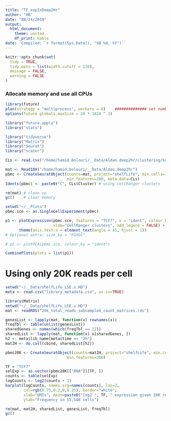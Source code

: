 ```yaml
---
title: "TF_expInDeep2Hr"
author: "HB"
date: "08/24/2019"
output:
  html_document:
    theme: united
    df_print: kable
date: 'Compiled: `r format(Sys.Date(), "%B %d, %Y")`'
---
```



```r
knitr::opts_chunk$set(
  tidy = TRUE,
  tidy.opts = list(width.cutoff = 120),
  message = FALSE,
  warning = FALSE
)
```

### Allocate memory  and use all CPUs

```r
library(future)
plan(strategy = "multiprocess", workers = 8)    ############## set number of CPUs #################
options(future.globals.maxSize = 20 * 1024 ^ 3)

library("future.apply")
library("stats")
```

```r
library("tidyverse")
library("Matrix")
library("Seurat")
library("scater")

CLs <- read.csv("/home/hamid.bolouri/__Data/Aldan.deep2hr/clustering/kmeans_30_clusters/clusters.csv")

mat <- Read10X("/home/hamid.bolouri/__Data/Aldan.deep2hr")
pbmc <- CreateSeuratObject(counts=mat, project="shelfLife", min.cells=3, 
                           min.features=200, meta.data=CLs)
Idents(pbmc) <- paste0("C", CLs$Cluster) # using cellRanger clusters

rm(mat) # clean up
gc()    # clear memory

setwd("~/__Plots")
pbmc.sce <- as.SingleCellExperiment(pbmc)

p1 <- plotExpression(pbmc.sce, features = "TCF7", x = "ident", colour_by = "ident", 
                     xlab="CellRanger clusters", add_legend = FALSE) + 
      theme(axis.text.x = element_text(angle = 45, hjust = 1))
# Optional extra: size_by = "FOXO1", 

# p2 <- plotPCA(pbmc.sce, colour_by = "ident")

CombinePlots(plots = list(p1))

```

# Using only 20K reads per cell

```r
setwd("~/__Data/shelfLife_LSE.v.HD")
meta <- read.csv("library_metadata.csv", as.is=TRUE)

library(Matrix)
setwd("~/__Data/shelfLife_LSE.v.HD")
mat <- readRDS("20k_total_reads_subsampled_count_matrices.rds")

genesList <- lapply(mat, function(x) rownames(x))
freqTbl <- table(unlist(genesList))
sharedGenes <- names(which(freqTbl == 12))
sharedList <- lapply(mat, function(x) x[sharedGenes, ])
h2 <- meta$lib_name[meta$time == "2h"]
mat2H <- do.call(cbind, sharedList[h2])

pbmc20K <- CreateSeuratObject(counts=mat2H, project="shelfLife", min.cells=3, 
                           min.features=200)

TF = "TCF7"
selExp <- as.vector(pbmc20K[["RNA"]][TF, ])
counts <- table(selExp)
logCounts <- log2(counts + 1)
barplot(logCounts, names.arg=names(counts), las=2,
        col=rgb(0.75,0.2,0,0.25), border="white",
        xlab="UMIs", main=paste0("log2 ", TF, " expression given 20K reads/cell"),
        ylab="Frequency in 55,548 cells")

rm(mat, mat2H, sharedList, genesList, freqTbl)
gc()

```


